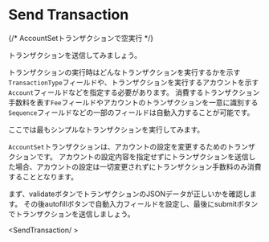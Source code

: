 
# Send Transaction
{/* 
AccountSetトランザクションで空実行
*/}

トランザクションを送信してみましょう。

トランザクションの実行時はどんなトランザクションを実行するかを示す`TransactionType`フィールドや、トランザクションを実行するアカウントを示す`Account`フィールドなどを指定する必要があります。
消費するトランザクション手数料を表す`Fee`フィールドやアカウントのトランザクションを一意に識別する`Sequence`フィールドなどの一部のフィールドは自動入力することが可能です。

ここでは最もシンプルなトランザクションを実行してみます。

`AccountSet`トランザクションは、アカウントの設定を変更するためのトランザクションです。
アカウントの設定内容を指定せずにトランザクションを送信した場合、アカウントの設定は一切変更されずにトランザクション手数料のみ消費することとなります。

まず、validateボタンでトランザクションのJSONデータが正しいかを確認します。
その後autofillボタンで自動入力フィールドを設定し、最後にsubmitボタンでトランザクションを送信しましょう。
 
 <SendTransaction/ >

